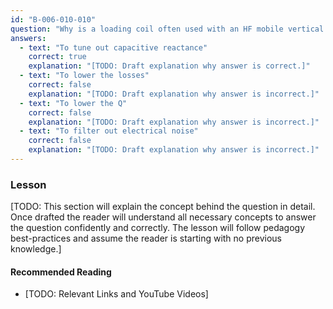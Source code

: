 ```yaml
---
id: "B-006-010-010"
question: "Why is a loading coil often used with an HF mobile vertical antenna?"
answers:
  - text: "To tune out capacitive reactance"
    correct: true
    explanation: "[TODO: Draft explanation why answer is correct.]"
  - text: "To lower the losses"
    correct: false
    explanation: "[TODO: Draft explanation why answer is incorrect.]"
  - text: "To lower the Q"
    correct: false
    explanation: "[TODO: Draft explanation why answer is incorrect.]"
  - text: "To filter out electrical noise"
    correct: false
    explanation: "[TODO: Draft explanation why answer is incorrect.]"
---
```


### Lesson

[TODO: This section will explain the concept behind the question in detail. Once drafted the reader will understand all necessary concepts to answer the question confidently and correctly. The lesson will follow pedagogy best-practices and assume the reader is starting with no previous knowledge.]

#### Recommended Reading

- [TODO: Relevant Links and YouTube Videos]
